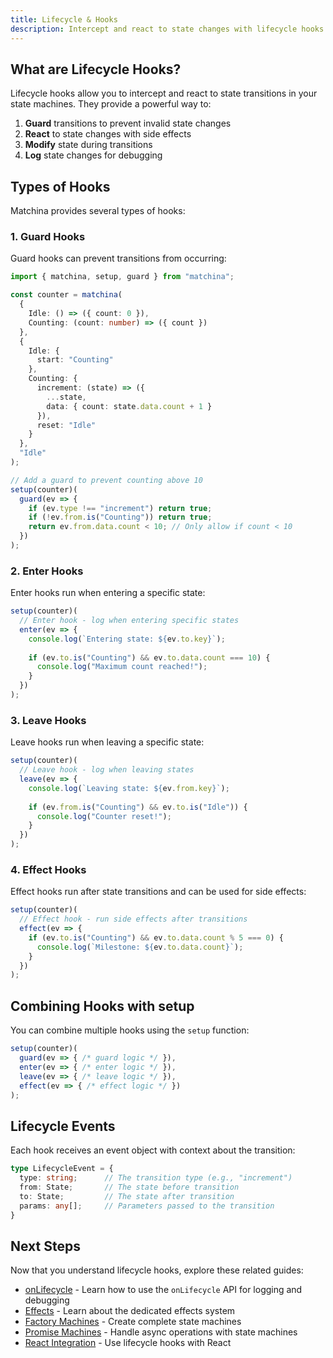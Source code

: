 ```yaml
---
title: Lifecycle & Hooks
description: Intercept and react to state changes with lifecycle hooks
---
```



## What are Lifecycle Hooks?

Lifecycle hooks allow you to intercept and react to state transitions in your state machines. They provide a powerful way to:

1. **Guard** transitions to prevent invalid state changes
2. **React** to state changes with side effects
3. **Modify** state during transitions
4. **Log** state changes for debugging

## Types of Hooks

Matchina provides several types of hooks:

### 1. Guard Hooks

Guard hooks can prevent transitions from occurring:

```ts
import { matchina, setup, guard } from "matchina";

const counter = matchina(
  {
    Idle: () => ({ count: 0 }),
    Counting: (count: number) => ({ count })
  },
  {
    Idle: { 
      start: "Counting" 
    },
    Counting: {
      increment: (state) => ({
        ...state, 
        data: { count: state.data.count + 1 }
      }),
      reset: "Idle"
    }
  },
  "Idle"
);

// Add a guard to prevent counting above 10
setup(counter)(
  guard(ev => {
    if (ev.type !== "increment") return true;
    if (!ev.from.is("Counting")) return true;
    return ev.from.data.count < 10; // Only allow if count < 10
  })
);
```

### 2. Enter Hooks

Enter hooks run when entering a specific state:

```ts
setup(counter)(
  // Enter hook - log when entering specific states
  enter(ev => {
    console.log(`Entering state: ${ev.to.key}`);
    
    if (ev.to.is("Counting") && ev.to.data.count === 10) {
      console.log("Maximum count reached!");
    }
  })
);
```

### 3. Leave Hooks

Leave hooks run when leaving a specific state:

```ts
setup(counter)(
  // Leave hook - log when leaving states
  leave(ev => {
    console.log(`Leaving state: ${ev.from.key}`);
    
    if (ev.from.is("Counting") && ev.to.is("Idle")) {
      console.log("Counter reset!");
    }
  })
);
```

### 4. Effect Hooks

Effect hooks run after state transitions and can be used for side effects:

```ts
setup(counter)(
  // Effect hook - run side effects after transitions
  effect(ev => {
    if (ev.to.is("Counting") && ev.to.data.count % 5 === 0) {
      console.log(`Milestone: ${ev.to.data.count}`);
    }
  })
);
```

## Combining Hooks with setup

You can combine multiple hooks using the `setup` function:

```ts
setup(counter)(
  guard(ev => { /* guard logic */ }),
  enter(ev => { /* enter logic */ }),
  leave(ev => { /* leave logic */ }),
  effect(ev => { /* effect logic */ })
);
```

## Lifecycle Events

Each hook receives an event object with context about the transition:

```ts
type LifecycleEvent = {
  type: string;      // The transition type (e.g., "increment")
  from: State;       // The state before transition
  to: State;         // The state after transition
  params: any[];     // Parameters passed to the transition
}
```

## Next Steps

Now that you understand lifecycle hooks, explore these related guides:

- [onLifecycle](/guides/on-lifecycle) - Learn how to use the `onLifecycle` API for logging and debugging
- [Effects](/guides/effects) - Learn about the dedicated effects system
- [Factory Machines](/guides/machines) - Create complete state machines
- [Promise Machines](/guides/promises) - Handle async operations with state machines
- [React Integration](/guides/integrations) - Use lifecycle hooks with React
```
